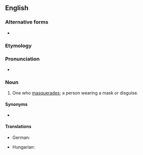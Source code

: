 ==English==

===Alternative forms===
* {{alter|en|maskerader||archaic}}

===Etymology===
{{suffix|en|masquerade|er|id2=agent noun}}

===Pronunciation===
* {{rhymes|en|eɪdə(ɹ)|s=4}}

===Noun===
{{en-noun}}

# One who [[masquerade]]s; a person wearing a mask or disguise.

====Synonyms====
* {{l|en|masker}}

====Translations====
{{trans-top|one who wears a mask}}
* German: {{t|de|Maskenträger}}
{{trans-mid}}
* Hungarian: {{t+|hu|álarcos}}
{{trans-bottom}}
